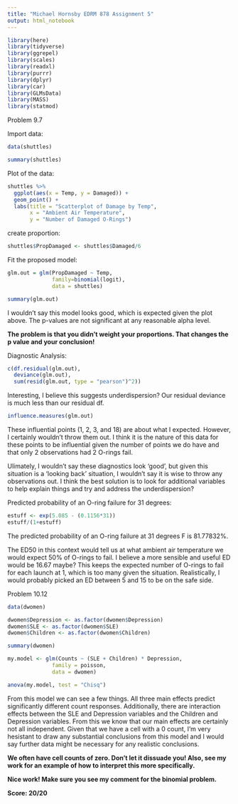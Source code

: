 ---
title: "Michael Hornsby EDRM 878 Assignment 5"
output: html_notebook
---

```{r include=FALSE}
library(here)
library(tidyverse)
library(ggrepel)
library(scales)
library(readxl)
library(purrr)
library(dplyr)
library(car)
library(GLMsData)
library(MASS)
library(statmod)
```

Problem 9.7

Import data:

```{r}
data(shuttles)

summary(shuttles)
```

Plot of the data:

```{r}
shuttles %>% 
  ggplot(aes(x = Temp, y = Damaged)) +
  geom_point() +
  labs(title = "Scatterplot of Damage by Temp",
       x = "Ambient Air Temperature",
       y = "Number of Damaged O-Rings")
```

create proportion:

```{r}
shuttles$PropDamaged <- shuttles$Damaged/6
```




Fit the proposed model:

```{r}
glm.out = glm(PropDamaged ~ Temp,
              family=binomial(logit),
              data = shuttles)

summary(glm.out)
```

I wouldn't say this model looks good, which is expected given the plot above.  The p-values are not significant at any reasonable alpha level.

**The problem is that you didn't weight your proportions. That changes the**
**p value and your conclusion!**


Diagnostic Analysis:

```{r}
c(df.residual(glm.out),
  deviance(glm.out),
  sum(resid(glm.out, type = "pearson")^2))

```

Interesting, I believe this suggests underdispersion?  Our residual deviance is much less than our residual df.

```{r}
influence.measures(glm.out)
```

These influential points (1, 2, 3, and 18) are about what I expected.  However, I certainly wouldn't throw them out.  I think it is the nature of this data for these points to be influential given the number of points we do have and that only 2 observations had 2 O-rings fail.

Ulimately, I wouldn't say these diagnostics look 'good', but given this situation is a 'looking back' situation, I wouldn't say it is wise to throw any observations out.  I think the best solution is to look for additional variables to help explain things and try and address the underdispersion?


Predicted probability of an O-ring failure for 31 degrees:

```{r}
estuff <- exp(5.085 - (0.1156*31))
estuff/(1+estuff)
```

The predicted probability of an O-ring failure at 31 degrees F is 81.77832%.

The ED50 in this context would tell us at what ambient air temperature we would expect 50% of O-rings to fail. I believe a more sensible and useful ED would be 16.67 maybe?  This keeps the expected number of O-rings to fail for each launch at 1, which is too many given the situation. Realistically, I would probably picked an ED between 5 and 15 to be on the safe side.



Problem 10.12

```{r}
data(dwomen)

dwomen$Depression <- as.factor(dwomen$Depression)
dwomen$SLE <- as.factor(dwomen$SLE)
dwomen$Children <- as.factor(dwomen$Children)

summary(dwomen)
```



```{r}
my.model <- glm(Counts ~ (SLE + Children) * Depression,
              family = poisson,
              data = dwomen)

anova(my.model, test = "Chisq")
```

From this model we can see a few things. All three main effects predict significantly different count responses.  Additionally, there are interaction effects between the SLE and Depression variables and the Children and Depression variables.  From this we know that our main effects are certainly not all independent.  Given that we have a cell with a 0 count, I'm very hesistant to draw any substantial conclusions from this model and I would say further data might be necessary for any realistic conclusions.

**We often have cell counts of zero. Don't let it dissuade you! Also, see my**
**work for an example of how to interpret this more specifically.**

**Nice work! Make sure you see my comment for the binomial problem.**

**Score: 20/20**

